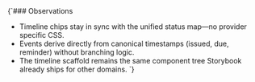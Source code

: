 
<Meta of={InvoiceTimelineStories} />

<Canvas>
  <Story of={InvoiceTimelineStories.CollectionsEvents} />
</Canvas>

<Markdown>
{`### Observations

- Timeline chips stay in sync with the unified status map—no provider specific CSS.
- Events derive directly from canonical timestamps (issued, due, reminder) without branching logic.
- The timeline scaffold remains the same component tree Storybook already ships for other domains.
`}
</Markdown>
